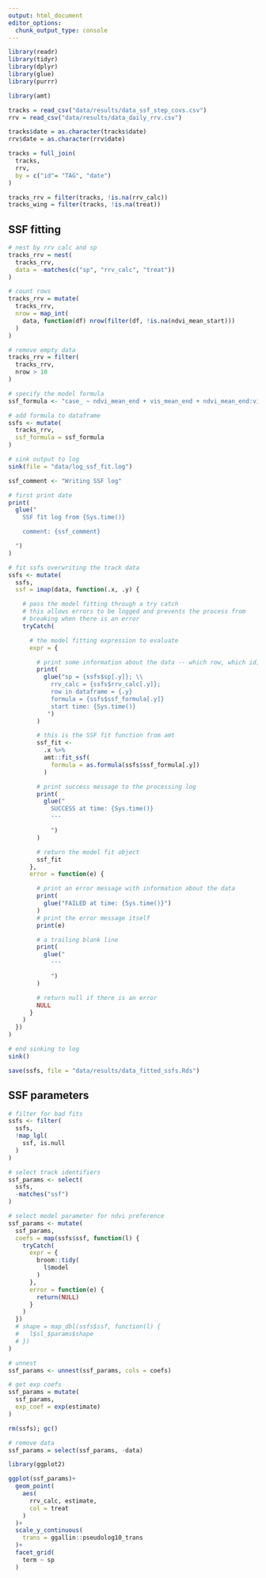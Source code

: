```yaml
---
output: html_document
editor_options: 
  chunk_output_type: console
---
```


```r
library(readr)
library(tidyr)
library(dplyr)
library(glue)
library(purrr)

library(amt)
```


```r
tracks = read_csv("data/results/data_ssf_step_covs.csv")
rrv = read_csv("data/results/data_daily_rrv.csv")

tracks$date = as.character(tracks$date)
rrv$date = as.character(rrv$date)
```

```r
tracks = full_join(
  tracks,
  rrv,
  by = c("id"= "TAG", "date")
)

tracks_rrv = filter(tracks, !is.na(rrv_calc))
tracks_wing = filter(tracks, !is.na(treat))
```

## SSF fitting

```r
# nest by rrv calc and sp
tracks_rrv = nest(
  tracks_rrv, 
  data = -matches(c("sp", "rrv_calc", "treat"))
)

# count rows
tracks_rrv = mutate(
  tracks_rrv,
  nrow = map_int(
    data, function(df) nrow(filter(df, !is.na(ndvi_mean_start)))
  )
)

# remove empty data
tracks_rrv = filter(
  tracks_rrv,
  nrow > 10
)
```

```r
# specify the model formula
ssf_formula <- "case_ ~ ndvi_mean_end + vis_mean_end + ndvi_mean_end:vis_mean_end + vis_mean_start:vis_mean_end + strata(step_id_)"

# add formula to dataframe
ssfs <- mutate(
  tracks_rrv,
  ssf_formula = ssf_formula
)

# sink output to log
sink(file = "data/log_ssf_fit.log")

ssf_comment <- "Writing SSF log"

# first print date
print(
  glue("
    SSF fit log from {Sys.time()}

    comment: {ssf_comment}

  ")
)

# fit ssfs overwriting the track data
ssfs <- mutate(
  ssfs,
  ssf = imap(data, function(.x, .y) {

    # pass the model fitting through a try catch
    # this allows errors to be logged and prevents the process from
    # breaking when there is an error
    tryCatch(

      # the model fitting expression to evaluate
      expr = {

        # print some information about the data -- which row, which id, treatment
        print(
          glue("sp = {ssfs$sp[.y]}; \\
            rrv_calc = {ssfs$rrv_calc[.y]};
            row in dataframe = {.y}
            formula = {ssfs$ssf_formula[.y]}
            start time: {Sys.time()}
           ")
        )

        # this is the SSF fit function from amt
        ssf_fit <-
          .x %>%
          amt::fit_ssf(
            formula = as.formula(ssfs$ssf_formula[.y])
          )

        # print success message to the processing log
        print(
          glue("
            SUCCESS at time: {Sys.time()}
            ---

            ")
        )

        # return the model fit object
        ssf_fit
      },
      error = function(e) {

        # print an error message with information about the data
        print(
          glue("FAILED at time: {Sys.time()}")
        )
        # print the error message itself
        print(e)

        # a trailing blank line
        print(
          glue("
            ---

            ")
        )

        # return null if there is an error
        NULL
      }
    )
  })
)

# end sinking to log
sink()

save(ssfs, file = "data/results/data_fitted_ssfs.Rds")
```

## SSF parameters

```r
# filter for bad fits
ssfs <- filter(
  ssfs,
  !map_lgl(
    ssf, is.null
  )
)

# select track identifiers
ssf_params <- select(
  ssfs,
  -matches("ssf")
)

# select model parameter for ndvi preference
ssf_params <- mutate(
  ssf_params,
  coefs = map(ssfs$ssf, function(l) {
    tryCatch(
      expr = {
        broom::tidy(
          l$model
        )
      },
      error = function(e) {
        return(NULL)
      }
    )
  })
  # shape = map_dbl(ssfs$ssf, function(l) {
  #   l$sl_$params$shape
  # })
)

# unnest
ssf_params <- unnest(ssf_params, cols = coefs)

# get exp coefs
ssf_params = mutate(
  ssf_params,
  exp_coef = exp(estimate)
)

rm(ssfs); gc()
```

```r
# remove data
ssf_params = select(ssf_params, -data)
```

```r
library(ggplot2)
```

```r
ggplot(ssf_params)+
  geom_point(
    aes(
      rrv_calc, estimate,
      col = treat
    )
  )+
  scale_y_continuous(
    trans = ggallin::pseudolog10_trans
  )+
  facet_grid(
    term ~ sp
  )
```


